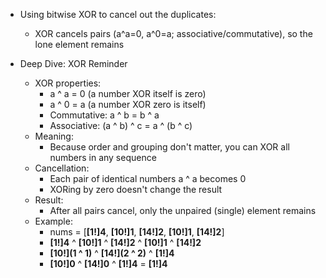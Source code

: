 - Using bitwise XOR to cancel out the duplicates:
    - XOR cancels pairs (a^a=0, a^0=a; associative/commutative), so the lone element remains

- Deep Dive: XOR Reminder
    - XOR properties:
        - a ^ a = 0 (a number XOR itself is zero)
        - a ^ 0 = a (a number XOR zero is itself)
        - Commutative: a ^ b = b ^ a
        - Associative: (a ^ b) ^ c = a ^ (b ^ c)
    - Meaning:
        - Because order and grouping don't matter, you can XOR all numbers in any sequence
    - Cancellation:
        - Each pair of identical numbers a ^ a becomes 0
        - XORing by zero doesn't change the result
    - Result:
        - After all pairs cancel, only the unpaired (single) element remains
    - Example:
        - nums = [**[1!]4**, **[10!]1**, **[14!]2**, **[10!]1**, **[14!]2**]
        - **[1!]4** ^ **[10!]1** ^ **[14!]2** ^ **[10!]1** ^ **[14!]2**
        - **[10!](1 ^ 1)** ^ **[14!](2 ^ 2)** ^ **[1!]4**
        - **[10!]0** ^ **[14!]0** ^ **[1!]4** = **[1!]4**